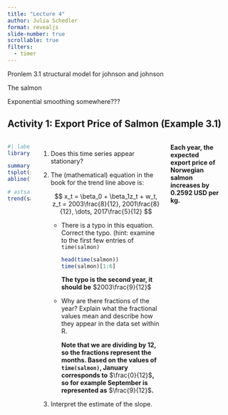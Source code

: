 ```yaml
---
title: "Lecture 4"
author: Julia Schedler
format: revealjs
slide-number: true
scrollable: true
filters: 
  - timer
---
```


Pronlem 3.1 structural model for johnson and johnson

The salmon

Exponential smoothing somewhere???

## Activity 1: Export Price of Salmon (Example 3.1)
::: columns
::: {.column width="60%"}

```r
#| label: activity-1-template
library(astsa)

summary(fit <- lm(salmon~time(salmon), na.action=NULL))
tsplot(salmon, col=4, ylab="USD per KG", main="Salmon Export Price")
abline(fit)

# astsa version 1.5 has a new trend script that can produce Figure 3.1 with 95% CIs as follows:
trend(salmon, ylab="USD per KG", main="Salmon Export Price")
```
:::
1.  Does this time series appear stationary?

2.  The (mathematical) equation in the book for the trend line above is:

    $$
    x_t = \beta_0 + \beta_1z_t + w_t, z_t = 2003\frac{8}{12}, 2001\frac{8}{12}, \dots, 2017\frac{5}{12}
    $$

    -   There is a typo in this equation. Correct the typo. (hint: examine to the first few entries of `time(salmon)`

        ```r
        head(time(salmon))
        time(salmon)[1:6]
        ```

        **The typo is the second year, it should be** $2003\frac{9}{12}$

    -   Why are there fractions of the year? Explain what the fractional values mean and describe how they appear in the data set within R.

        **Note that we are dividing by 12, so the fractions represent the months. Based on the values of `time(salmon)`, January corresponds to** $\frac{0}{12}$**, so for example September is represented as** $\frac{9}{12}$**.**

3.  Interpret the estimate of the slope.

         
**Each year, the expected export price of Norwegian salmon increases by 0.2592 USD per kg.**

::: {.column width="10%"}
::: {#DecomposeJJ .timer seconds="300" starton="interaction"}
:::
:::
:::